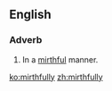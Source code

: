==English==

===Adverb===
{{en-adv}}

# In a [[mirthful]] manner.

[[ko:mirthfully]]
[[zh:mirthfully]]